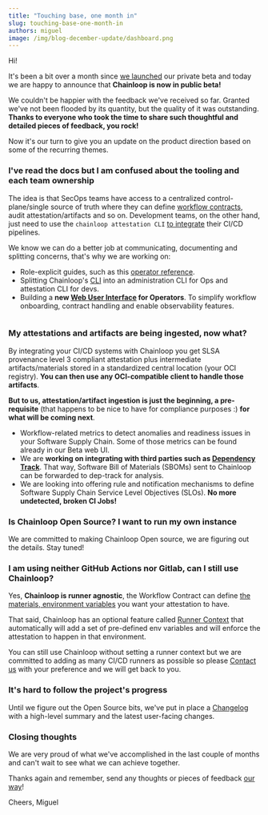 ```yaml
---
title: "Touching base, one month in"
slug: touching-base-one-month-in
authors: miguel
image: /img/blog-december-update/dashboard.png
---
```



Hi!

It's been a bit over a month since [we launched](/blog/introducing-chainloop) our private beta and today we are happy to announce that **Chainloop is now in public beta!**

We couldn't be happier with the feedback we've received so far. Granted we've not been flooded by its quantity, but the quality of it was outstanding. **Thanks to everyone who took the time to share such thoughtful and detailed pieces of feedback, you rock!**

Now it's our turn to give you an update on the product direction based on some of the recurring themes.

<!--truncate-->

### I've read the docs but I am confused about the tooling and each team ownership

The idea is that SecOps teams have access to a centralized control-plane/single source of truth where they can define [workflow contracts](/getting-started/workflow-definition), audit attestation/artifacts and so on.
Development teams, on the other hand, just need to use the `chainloop attestation CLI` [to integrate](/getting-started/attestation-crafting) their CI/CD pipelines.

We know we can do a better job at communicating, documenting and splitting concerns, that's why we are working on:

- Role-explicit guides, such as this [operator reference](https://docs.chainloop.dev/reference/operator/contract).
- Splitting Chainloop's [CLI](/getting-started/installation) into an administration CLI for Ops and attestation CLI for devs.
- Building a **new [Web User Interface](https://app.chainloop.dev) for Operators**. To simplify workflow onboarding, contract handling and enable observability features.

<div className="text--center margin-bottom--lg">
  <a href="/img/blog-december-update/dashboard.png" target="_blank">
    <Image
      style={{ width: "600px", margin: "auto" }}
      img={DashboardImage}
      className="shadow--md"
    />
  </a>
</div>

### My attestations and artifacts are being ingested, now what?

By integrating your CI/CD systems with Chainloop you get SLSA provenance level 3 compliant attestation plus intermediate artifacts/materials stored in a standardized central location (your OCI registry). **You can then use any OCI-compatible client to handle those artifacts**.

**But to us, attestation/artifact ingestion is just the beginning, a pre-requisite** (that happens to be nice to have for compliance purposes :) **for what will be coming next**.

- Workflow-related metrics to detect anomalies and readiness issues in your Software Supply Chain. Some of those metrics can be found already in our Beta web UI.
- We are **working on integrating with third parties such as [Dependency Track](https://dependencytrack.org)**. That way, Software Bill of Materials (SBOMs) sent to Chainloop can be forwarded to dep-track for analysis.
- We are looking into offering rule and notification mechanisms to define Software Supply Chain Service Level Objectives (SLOs). **No more undetected, broken CI Jobs!**

### Is Chainloop Open Source? I want to run my own instance

We are committed to making Chainloop Open source, we are figuring out the details. Stay tuned!

### I am using neither GitHub Actions nor Gitlab, can I still use Chainloop?

Yes, **Chainloop is runner agnostic**, the Workflow Contract can define [the materials, environment variables](/reference/operator/contract#contract-schema) you want your attestation to have.

That said, Chainloop has an optional feature called [Runner Context](/reference/operator/contract#runner-context) that automatically will add a set of pre-defined env variables and will enforce the attestation to happen in that environment.

You can still use Chainloop without setting a runner context but we are committed to adding as many CI/CD runners as possible so please [Contact us](https://us21.list-manage.com/contact-form?u=801f42b3abafc40b1a17c5f25&form_id=3f3bbfe15e6fcd4a60be9b966652cfd5) with your preference and we will get back to you.

### It's hard to follow the project's progress

Until we figure out the Open Source bits, we've put in place a [Changelog](/changelog) with a high-level summary and the latest user-facing changes.

### Closing thoughts

We are very proud of what we've accomplished in the last couple of months and can't wait to see what we can achieve together.

Thanks again and remember, send any thoughts or pieces of feedback [our way](https://us21.list-manage.com/contact-form?u=801f42b3abafc40b1a17c5f25&form_id=3f3bbfe15e6fcd4a60be9b966652cfd5)!

Cheers,
Miguel

<MailingListForm />
